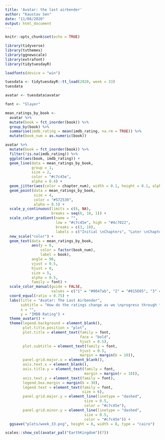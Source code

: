 ```yaml
---
title: 'Avatar: the last airbender'
author: "Kaustav Sen"
date: "11/08/2020"
output: html_document
---
```


```r
knitr::opts_chunk$set(echo = TRUE)
```

```r
library(tidyverse)
library(tvthemes)
library(ggnewscale)
library(extrafont)
library(tidytuesdayR)

loadfonts(device = "win")
```

```r
tuesdata <- tidytuesdayR::tt_load(2020, week = 33)
tuesdata

avatar <- tuesdata$avatar
```

```r
font <- "Slayer"

mean_ratings_by_book <- 
  avatar %>% 
  mutate(book = fct_inorder(book)) %>% 
  group_by(book) %>% 
  summarise(imdb_rating = mean(imdb_rating, na.rm = TRUE)) %>% 
  mutate(book_num = as.numeric(book))

avatar %>% 
  mutate(book = fct_inorder(book)) %>% 
  filter(!is.na(imdb_rating)) %>% 
  ggplot(aes(book, imdb_rating)) +
  geom_line(data = mean_ratings_by_book,
            group = 1,
            size = 2,
            color = "#c7c45e",
            alpha = 0.4) +
  geom_jitter(aes(color = chapter_num), width = 0.1, height = 0.1, alpha = 1/20) +
  geom_point(data = mean_ratings_by_book, 
             size = 4,
             color = "#572530",
             alpha = 0.5) +
  scale_y_continuous(limits = c(6, NA),
                     breaks = seq(6, 10, 1)) +
  scale_color_gradient(name = "",
                       low = "#c7c45e", high = "#4c7022",
                       breaks = c(3, 19),
                       labels = c("Initial \nChapters", "Later \nChapters")) +
  new_scale("color") +
  geom_text(data = mean_ratings_by_book,
            aes(y = 6,
                color = factor(book_num),
                label = book),
            angle = 90,
            vjust = 0.5,
            hjust = 0,
            size = 5,
            alpha = 0.5,
            family = font) +
  scale_color_manual(guide = FALSE,
                     values = c("1" = "#0047ab", "2" = "#015E05", "3" = "#a10000")) +
  coord_equal(ratio = 0.75) +
  labs(title = "Avatar: The Last Airbender",
       subtitle = "How do the ratings change as we \nprogress through the chapters?",
       x = "",
       y = "IMDB Rating") +
  theme_avatar() +
  theme(legend.background = element_blank(),
        plot.title.position = "plot",
        plot.title = element_text(family = font,
                                  face = "bold",
                                  hjust = 0.5),
        plot.subtitle = element_text(family = font,
                                  hjust = 0.5,
                                  margin = margin(b = 10)),
        panel.grid.major.x = element_blank(),
        axis.text.x = element_blank(),
        axis.title.y = element_text(family = font,
                                    margin = margin(r = 10)),
        axis.text.y = element_text(family = font),
        legend.box.margin = margin(b = 30),
        legend.text = element_text(family = font,
                                   size = 6),
        panel.grid.major.y = element_line(linetype = "dashed",
                                    size = 0.5,
                                    color = "#c7c45e"),
        panel.grid.minor.y = element_line(linetype = "dashed",
                                    size = 0.5,
                                    color = "#c7c45e")) +
  ggsave("plots/week_33.png", height = 8, width = 8, type = "cairo")
```

```r
scales::show_col(avatar_pal("EarthKingdom")(7))
```


